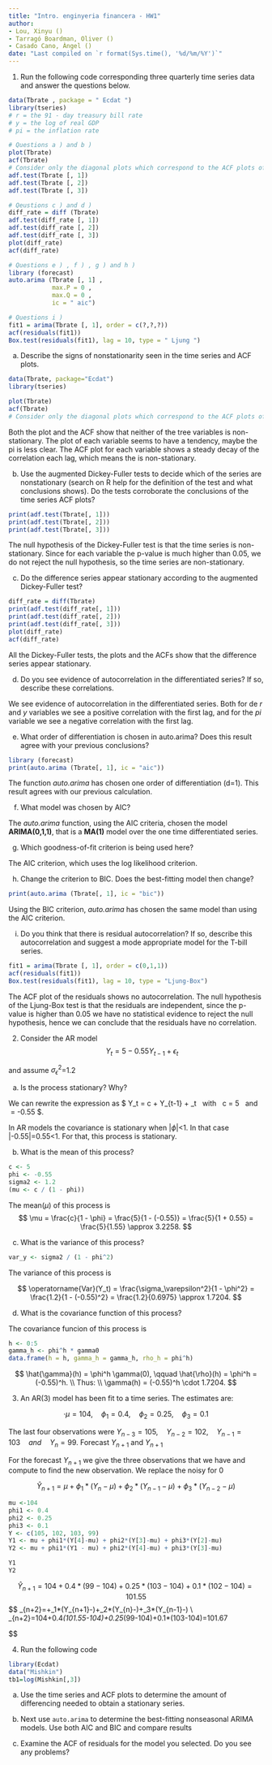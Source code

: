 ---
title: "Intro. enginyeria financera - HW1"
author:
- Lou, Xinyu ()
- Tarragó Boardman, Oliver ()
- Casado Cano, Àngel ()
date: "Last compiled on `r format(Sys.time(), '%d/%m/%Y')`"
---

1. Run the following code corresponding three quarterly time series data and answer the questions below.\

```{r, eval=FALSE}
data(Tbrate , package = " Ecdat ")
library(tseries)
# r = the 91 - day treasury bill rate
# y = the log of real GDP
# pi = the inflation rate

# Questions a ) and b )
plot(Tbrate)
acf(Tbrate)
# Consider only the diagonal plots which correspond to the ACF plots of r , y and pi
adf.test(Tbrate [, 1])
adf.test(Tbrate [, 2])
adf.test(Tbrate [, 3])

# Qeustions c ) and d )
diff_rate = diff (Tbrate)
adf.test(diff_rate [, 1])
adf.test(diff_rate [, 2])
adf.test(diff_rate [, 3])
plot(diff_rate)
acf(diff_rate)

# Questions e ) , f ) , g ) and h )
library (forecast)
auto.arima (Tbrate [, 1] ,
            max.P = 0 ,
            max.Q = 0 ,
            ic = " aic")

# Questions i )
fit1 = arima(Tbrate [, 1], order = c(?,?,?))
acf(residuals(fit1))
Box.test(residuals(fit1), lag = 10, type = " Ljung ") 
```
    
  a) Describe the signs of nonstationarity seen in the time series and ACF plots.

```{r, echo=FALSE, warning=FALSE, message=FALSE}
data(Tbrate, package="Ecdat")
library(tseries)
```

```{r}
plot(Tbrate)
acf(Tbrate)
# Consider only the diagonal plots which correspond to the ACF plots of r , y and pi
```

Both the plot and the ACF show that neither of the tree variables is non-stationary. The plot of each variable seems to have a tendency, maybe the pi is less clear. The ACF plot for each variable shows a steady decay of the correlation each lag, which means the is non-stationary.

  b) Use the augmented Dickey-Fuller tests to decide which of the series are nonstationary (search on R help for the definition of the test and what conclusions shows). Do the tests corroborate the conclusions of the time series ACF plots?
  
```{r}
print(adf.test(Tbrate[, 1]))
print(adf.test(Tbrate[, 2]))
print(adf.test(Tbrate[, 3]))
```

The null hypothesis of the Dickey-Fuller test is that the time series is non-stationary. Since for each variable the p-value is much higher than 0.05, we do not reject the null hypothesis, so the time series are non-stationary.

  c) Do the difference series appear stationary according to the augmented Dickey-Fuller test?
  
```{r}
diff_rate = diff(Tbrate)
print(adf.test(diff_rate[, 1]))
print(adf.test(diff_rate[, 2]))
print(adf.test(diff_rate[, 3]))
plot(diff_rate)
acf(diff_rate)
```

All the Dickey-Fuller tests, the plots and the ACFs show that the difference series appear stationary.

  d) Do you see evidence of autocorrelation in the differentiated series? If so, describe these correlations.
  
We see evidence of autocorrelation in the differentiated series. Both for de _r_ and _y_ variables we see a positive correlation with the first lag, and for the _pi_ variable we see a negative correlation with the first lag.

  e) What order of differentiation is chosen in auto.arima? Does this result agree with your previous conclusions?
  
```{r}
library (forecast)
print(auto.arima (Tbrate[, 1], ic = "aic"))
```

The function _auto.arima_ has chosen one order of differentiation (d=1). This result agrees with our previous calculation.

  f) What model was chosen by AIC?

The _auto.arima_ function, using the AIC criteria, chosen the model **ARIMA(0,1,1)**, that is a **MA(1)** model over the one time differentiated series.

  g) Which goodness-of-fit criterion is being used here?

The AIC criterion, which uses the log likelihood criterion.

  h) Change the criterion to BIC. Does the best-fitting model then change?
  
```{r}
print(auto.arima (Tbrate[, 1], ic = "bic"))
```

Using the BIC criterion, _auto.arima_ has chosen the same model than using the AIC criterion.

  i) Do you think that there is residual autocorrelation? If so, describe this autocorrelation and suggest a mode appropriate model for the T-bill series.
  

```{r}
fit1 = arima(Tbrate [, 1], order = c(0,1,1))
acf(residuals(fit1))
Box.test(residuals(fit1), lag = 10, type = "Ljung-Box") 
```

The ACF plot of the residuals shows no autocorrelation. The null hypothesis of the Ljung-Box test is that the residuals are independent, since the p-value is higher than 0.05 we have no statistical evidence to reject the null hypothesis, hence we can conclude that the residuals have no correlation.

2. Consider the AR model
$$
Y_t=5-0.55Y_{t-1}+\epsilon_t
$$

and assume $\sigma^2_{\epsilon}$=1.2

  a) Is the process stationary? Why?

We can rewrite the expression as $ Y_t = c + \phi Y_{t-1} + \varepsilon_t \  with \   c = 5 \  and  \ \phi = -0.55 $.

In AR models the covariance is stationary when |$\phi$|<1. In that case |-0.55|=0.55<1. 
For that, this process is stationary.

  b) What is the mean of this process?
```{r}
c <- 5
phi <- -0.55
sigma2 <- 1.2
(mu <- c / (1 - phi))
```

The mean($\mu$) of this process is 
$$
\mu = \frac{c}{1 - \phi} = \frac{5}{1 - (-0.55)} 
= \frac{5}{1 + 0.55} = \frac{5}{1.55} \approx 3.2258.
$$


  c) What is the variance of this process?

```{r}
var_y <- sigma2 / (1 - phi^2)
```

The variance of this process is

$$
\operatorname{Var}(Y_t) 
= \frac{\sigma_\varepsilon^2}{1 - \phi^2} 
= \frac{1.2}{1 - (-0.55)^2} 
= \frac{1.2}{0.6975} \approx 1.7204.
$$

  d) What is the covariance function of this process?

The covariance funcion of this process is

```{r}
h <- 0:5
gamma_h <- phi^h * gamma0
data.frame(h = h, gamma_h = gamma_h, rho_h = phi^h)
```

$$
\hat{\gamma}(h) = \phi^h \gamma(0), \qquad 
\hat{\rho}(h) = \phi^h = (-0.55)^h.
\\
Thus:
\\
\gamma(h) = (-0.55)^h \cdot 1.7204.
$$


3. An AR(3) model has been fit to a time series. The estimates are:


$$
 · \mu = 104, \quad \phi_1 = 0.4, \quad \phi_2 = 0.25, \quad \phi_3 = 0.1
$$

The last four observations were $Y_{n-3}=105, \quad Y_{n-2}=102, \quad Y_{n-1}=103 \quad and \quad Y_{n}=99$. Forecast $Y_{n+1}$ and $Y_{n+1}$

For the forecast $Y_{n+1}$ we give the three observations that we have and compute to find the new observation.
We replace the noisy for 0

$$
\hat{Y}_{n+1}=\mu+\phi_1*(Y_n-\mu)+\phi_2*(Y_{n-1}-\mu)+\phi_3*(Y_{n-2}-\mu)
$$

```{r}
mu <-104
phi1 <- 0.4
phi2 <- 0.25
phi3 <- 0.1
Y <- c(105, 102, 103, 99)
Y1 <- mu + phi1*(Y[4]-mu) + phi2*(Y[3]-mu) + phi3*(Y[2]-mu)
Y2 <- mu + phi1*(Y1 - mu) + phi2*(Y[4]-mu) + phi3*(Y[3]-mu)

Y1
Y2

```
$$
\hat{Y}_{n+1}=104+0.4*(99-104)+0.25*(103-104)+0.1*(102-104)=101.55
$$
$$
\hat{Y}_{n+2}=\mu+\phi_1*(Y_{n+1}-\mu)+\phi_2*(Y_{n}-\mu)+\phi_3*(Y_{n-1}-\mu) \\
\hat{Y}_{n+2}=104+0.4*(101.55-104)+0.25*(99-104)+0.1*(103-104)=101.67

$$


4. Run the following code

```{r}
library(Ecdat)
data("Mishkin")
tb1=log(Mishkin[,3])
```

  a) Use the time series and ACF plots to determine the amount of differencing needed to obtain a stationary series.
  
  b) Next use `auto.arima` to determine the best-fitting nonseasonal ARIMA models. Use both AIC and BIC and compare results
  
  c) Examine the ACF of residuals for the model you selected. Do you see any problems?
